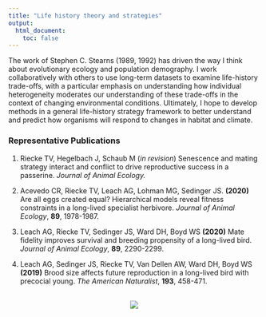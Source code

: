 ```yaml
---
title: "Life history theory and strategies"
output: 
  html_document:
    toc: false
---
```


The work of Stephen C. Stearns (1989, 1992) has driven the way I think about evolutionary ecology and population demography. I work collaboratively with others to use long-term datasets to examine life-history trade-offs, with a particular emphasis on understanding how individual heterogeneity moderates our understanding of these trade-offs in the context of changing environmental conditions. Ultimately, I hope to develop methods in a general life-history strategy framework to better understand and predict how organisms will respond to changes in habitat and climate.



### Representative Publications
1. Riecke TV, Hegelbach J, Schaub M (*in revision*) Senescence and mating strategy interact and conflict to drive reproductive success in a passerine. *Journal of Animal Ecology.*

1. Acevedo CR, Riecke TV, Leach AG, Lohman MG, Sedinger JS. **(2020)** Are all eggs created equal? Hierarchical models reveal fitness constraints in a long-lived specialist herbivore. *Journal of Animal Ecology*, **89**, 1978-1987.

2. Leach AG, Riecke TV, Sedinger JS, Ward DH, Boyd WS **(2020)** Mate fidelity improves survival and breeding propensity of a long-lived bird. *Journal of Animal Ecology*, **89**, 2290-2299.

3. Leach AG, Sedinger JS, Riecke TV, Van Dellen AW, Ward DH, Boyd WS **(2019)** Brood size affects future reproduction in a long-lived bird with precocial young. *The American Naturalist*, **193**, 458-471.

\  
<center>
![](./images/egg_position.png)
</center>
